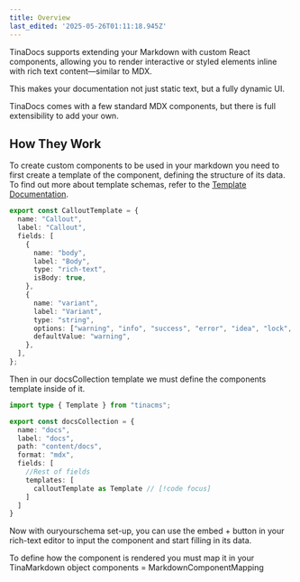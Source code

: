 ```yaml
---
title: Overview
last_edited: '2025-05-26T01:11:18.945Z'
---
```


TinaDocs supports extending your Markdown with custom React components, allowing you to render interactive or styled elements inline with rich text content—similar to MDX.

This makes your documentation not just static text, but a fully dynamic UI.

TinaDocs comes with a few standard MDX components, but there is full extensibility to add your own.

## How They Work

To create custom components to be used in your markdown you need to first create a template of the component, defining the structure of its data. To find out more about template schemas, refer to the [Template Documentation](https://tina.io/docs/reference/templates).

```typescript
export const CalloutTemplate = {
  name: "Callout",
  label: "Callout",
  fields: [
    {
      name: "body",
      label: "Body",
      type: "rich-text",
      isBody: true,
    },
    {
      name: "variant",
      label: "Variant",
      type: "string",
      options: ["warning", "info", "success", "error", "idea", "lock", "api"],
      defaultValue: "warning",
    },
  ],
};
```

Then in our docsCollection template we must define the components template inside of it. 

```typescript
import type { Template } from "tinacms";

export const docsCollection = {
  name: "docs",
  label: "docs",
  path: "content/docs",
  format: "mdx",
  fields: [
    //Rest of fields
    templates: [
      calloutTemplate as Template // [!code focus]
    ]
  ]
}
```

Now with ouryourschema set-up, you can use the embed + button in your rich-text editor to input the component and start filling in its data.

To define how the component is rendered you must map it in your TinaMarkdown object components = MarkdownComponentMapping
